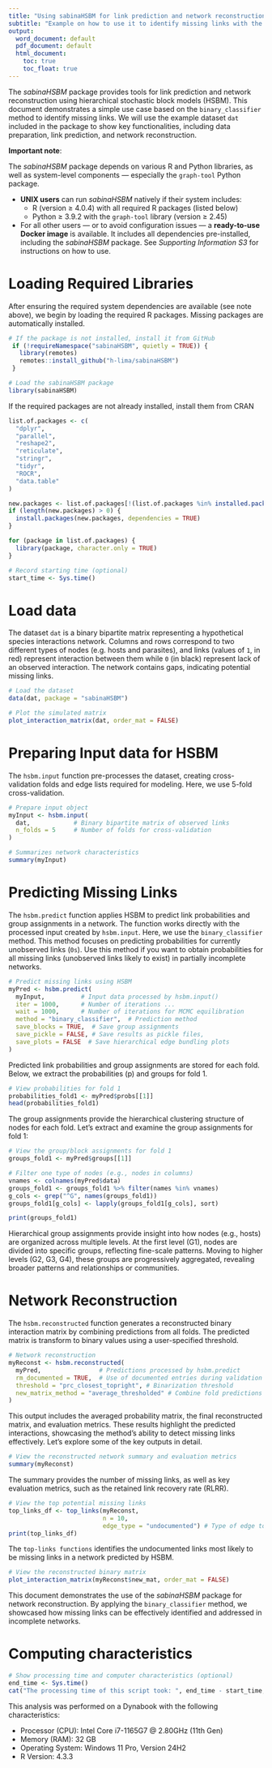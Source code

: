 ```yaml
---
title: "Using sabinaHSBM for link prediction and network reconstruction using Hierarchical Stochastic Block Models"
subtitle: "Example on how to use it to identify missing links with the binary_classifier method"
output:
  word_document: default
  pdf_document: default
  html_document:
    toc: true
    toc_float: true
---
```



The *sabinaHSBM* package provides tools for link prediction and network reconstruction using hierarchical stochastic block models (HSBM). This document demonstrates a simple use case based on the `binary_classifier` method to identify missing links. We will use the example dataset `dat` included in the package to show key functionalities, including data preparation, link prediction, and network reconstruction. 


**Important note**:

The *sabinaHSBM* package depends on various R and Python libraries, as well as system-level components — especially the `graph-tool` Python package.

 - **UNIX users** can run *sabinaHSBM* natively if their system includes:
   - R (version ≥ 4.0.4) with all required R packages (listed below)
   - Python ≥ 3.9.2 with the `graph-tool` library (version ≥ 2.45)
 
 - For all other users — or to avoid configuration issues — a **ready-to-use Docker image** is available. It includes all dependencies pre-installed, including the *sabinaHSBM* package. See *Supporting Information S3* for instructions on how to use. 


# Loading Required Libraries

After ensuring the required system dependencies are available (see note above), we begin by loading the required R packages. Missing packages are automatically installed.

```r
# If the package is not installed, install it from GitHub
 if (!requireNamespace("sabinaHSBM", quietly = TRUE)) {
   library(remotes)
   remotes::install_github("h-lima/sabinaHSBM")
 }

# Load the sabinaHSBM package
library(sabinaHSBM)
```

If the required packages are not already installed, install them from CRAN

```r
list.of.packages <- c(
  "dplyr",
  "parallel",
  "reshape2",
  "reticulate",
  "stringr",
  "tidyr",
  "ROCR",
  "data.table"
)

new.packages <- list.of.packages[!(list.of.packages %in% installed.packages()[, "Package"])]
if (length(new.packages) > 0) {
  install.packages(new.packages, dependencies = TRUE)
}

for (package in list.of.packages) {
  library(package, character.only = TRUE)
}
```

```r
# Record starting time (optional)
start_time <- Sys.time()
```

# Load data

The dataset `dat` is a binary bipartite matrix representing a hypothetical species interactions network. Columns and rows correspond to two different types of nodes (e.g. hosts and parasites), and links (values of `1`, in red) represent interaction between them while `0` (in black) represent lack of an observed interaction. The network contains gaps, indicating potential missing links.

```r
# Load the dataset
data(dat, package = "sabinaHSBM")
```

```r
# Plot the simulated matrix
plot_interaction_matrix(dat, order_mat = FALSE)
```


# Preparing Input data for HSBM

The `hsbm.input` function pre-processes the dataset, creating cross-validation folds and edge lists required for modeling. Here, we use 5-fold cross-validation.

```r
# Prepare input object
myInput <- hsbm.input(
  dat,            # Binary bipartite matrix of observed links
  n_folds = 5     # Number of folds for cross-validation
)
```

```r
# Summarizes network characteristics
summary(myInput)
```


# Predicting Missing Links

The `hsbm.predict` function applies HSBM to predict link probabilities and group assignments in a network. The function works directly with the processed input created by `hsbm.input`. Here, we use the `binary_classifier` method. This method focuses on predicting probabilities for currently unobserved links (`0s`). Use this method if you want to obtain probabilities for all missing links (unobserved links likely to exist) in partially incomplete networks.

```r
# Predict missing links using HSBM
myPred <- hsbm.predict(
  myInput,          # Input data processed by hsbm.input()
  iter = 1000,      # Number of iterations ...
  wait = 1000,      # Number of iterations for MCMC equilibration
  method = "binary_classifier",  # Prediction method
  save_blocks = TRUE,  # Save group assignments 
  save_pickle = FALSE, # Save results as pickle files,
  save_plots = FALSE  # Save hierarchical edge bundling plots
)
```

Predicted link probabilities and group assignments are stored for each fold. Below, we extract the probabilities (p) and groups for fold 1.

```r
# View probabilities for fold 1
probabilities_fold1 <- myPred$probs[[1]]
head(probabilities_fold1)
```

The group assignments provide the hierarchical clustering structure of nodes for each fold. Let’s extract and examine the group assignments for fold 1:

```r
# View the group/block assignments for fold 1
groups_fold1 <- myPred$groups[[1]]

# Filter one type of nodes (e.g., nodes in columns)
vnames <- colnames(myPred$data)
groups_fold1 <- groups_fold1 %>% filter(names %in% vnames)
g_cols <- grep("^G", names(groups_fold1))
groups_fold1[g_cols] <- lapply(groups_fold1[g_cols], sort)

print(groups_fold1)
```

Hierarchical group assignments provide insight into how nodes (e.g., hosts) are organized across multiple levels. At the first level (G1), nodes are divided into specific groups, reflecting fine-scale patterns. Moving to higher levels (G2, G3, G4), these groups are progressively aggregated, revealing broader patterns and relationships or communities.


# Network Reconstruction

The `hsbm.reconstructed` function generates a reconstructed binary interaction matrix by combining predictions from all folds. The predicted matrix is transform to binary values using a user-specified threshold.  

```r
# Network reconstruction
myReconst <- hsbm.reconstructed(
  myPred,                # Predictions processed by hsbm.predict
  rm_documented = TRUE,  # Use of documented entries during validation
  threshold = "prc_closest_topright", # Binarization threshold
  new_matrix_method = "average_thresholded" # Combine fold predictions
)
```

This output includes the averaged probability matrix, the final reconstructed matrix, and evaluation metrics. These results highlight the predicted interactions, showcasing the method's ability to detect missing links effectively. Let’s explore some of the key outputs in detail.

```r
# View the reconstructed network summary and evaluation metrics
summary(myReconst)
```

The summary provides the number of missing links, as well as key evaluation metrics, such as the retained link recovery rate (RLRR).

```r
# View the top potential missing links
top_links_df <- top_links(myReconst, 
                          n = 10, 
                          edge_type = "undocumented") # Type of edge to rank
print(top_links_df)
```

The `top-links functions` identifies the undocumented links most likely to be missing links in a network predicted by HSBM.

```r
# View the reconstructed binary matrix
plot_interaction_matrix(myReconst$new_mat, order_mat = FALSE)
```


This document demonstrates the use of the *sabinaHSBM* package for network reconstruction. By applying the `binary_classifier` method, we showcased how missing links can be effectively identified and addressed in incomplete networks.


# Computing characteristics


```r
# Show processing time and computer characteristics (optional)
end_time <- Sys.time()
cat("The processing time of this script took: ", end_time - start_time, "minutes\n")
```

This analysis was performed on a Dynabook with the following characteristics:

- Processor (CPU): Intel Core i7-1165G7 @ 2.80GHz (11th Gen)
- Memory (RAM): 32 GB
- Operating System: Windows 11 Pro, Version 24H2
- R Version: 4.3.3
  


